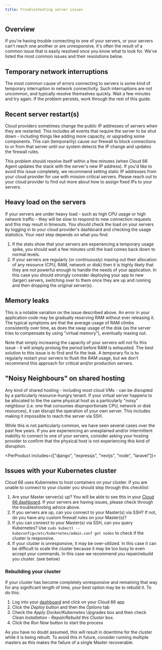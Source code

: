 ```yaml
---
title: Troubleshooting server issues
---
```


## Overview

If you're having trouble connecting to one of your servers, or your servers can't reach one another or are unresponsive, it's often the result of a common issue that is easily resolved once you know what to look for. We've listed the most common issues and their resolutions below.

## Temporary network interruptions

The most common cause of errors connecting to servers is some kind of temporary interruption in network connectivity. Such interruptions are not uncommon, and typically resolve themselves quickly. Wait a few minutes and try again. If the problem persists, work through the rest of this guide.

## Recent server restart(s)

Cloud providers sometimes change the public IP addresses of servers when they are restarted. This includes all events that require the server to be shut down - including things like adding more capacity, or upgrading some components. This can (temporarily) cause our firewall to block connections to or from that server until our system detects the IP change and updates the firewall rules. 

This problem should resolve itself within a few minutes (when Cloud 66 Agent updates the stack with the server's new IP address). If you'd like to avoid this issue completely, we recommend setting static IP addresses from your cloud provider for use with mission critical servers. Please reach out to your cloud provider to find out more about how to assign fixed IPs to your servers.

## Heavy load on the servers

If your servers are under heavy load - such as high CPU usage or high network traffic - they will be slow to respond to new connection requests and this may result in timeouts. You should check the load on your servers by logging in to your cloud provider's dashboard and checking the usage statistics. Your next step depends on what you find:

1. If the stats show that your servers are experiencing a temporary usage spike, you should wait a few minutes until the load comes back down to normal levels.
2. If your servers are regularly (or continuously) maxing out their allocation of any resource (CPU, RAM, network or disk) then it is highly likely that they are not powerful enough to handle the needs of your application. In this case you should strongly consider deploying your app to new (larger) servers, switching over to them once they are up and running and then dropping the original server(s).

## Memory leaks

This is a notable variation on the issue described above. An error in your application code may be gradually reserving RAM without ever releasing it. The typical symptoms are that the average usage of RAM climbs consistently over time, as does the swap usage of the disk (as the server tries to compensate by using "virtual memory"), eventually maxing out. 

Note that simply increasing the capacity of your servers will not fix this issue - it will simply prolong the period before RAM is exhausted. The best solution to this issue is to find and fix the leak. A temporary fix is to regularly restart your servers to flush the RAM usage, but we don't recommend this approach for critical and/or production servers.

## "Noisy Neighbours" on shared hosting

Any kind of shared hosting - including most cloud VMs - can be disrupted by a particularly resource-hungry tenant. If your virtual server happens to be allocated to the the same physical host as a particularly "noisy" neighbour (i.e. one that consumes disproportionate CPU, network or disk resources), it can disrupt the operation of your own server. This includes making it impossible to reach the server via SSH.

While this is not particularly common, we have seen several cases over the past few years. If you are experiencing an unexplained and/or intermittent inability to connect to one of your servers, consider asking your hosting provider to confirm that the physical host is not experiencing this kind of disruption.

<PerProduct includes={["django", "expressjs", "nextjs", "node", "laravel"]}>

## Issues with your Kubernetes cluster

Cloud 66 uses Kubernetes to host containers on your cluster. If you are unable to connect to your cluster you should step through this checklist:

1. Are your Master server(s) up? You will be able to see this in your [Cloud 66 dashboard](https://app.cloud66.com/dashboard). If your servers are having issues, please check through the troubleshooting advice above. 
2. If you servers are up, can you connect to your Master(s) via SSH? If not, do you have any custom firewall rules on your Master(s)?
3. If you can connect to your Master(s) via SSH, can you query Kubernetes? Use `sudo kubectl --kubeconfig=/etc/kubernetes/admin.conf get nodes` to check if the cluster is responsive. 
4. If your cluster is unresponsive, it may be over-utilized. In this case it can be difficult to scale the cluster because it may be too busy to even accept your commands. In this case we recommend you repair/rebuild you cluster. (see below)

### Rebuilding your cluster

If your cluster has become completely unresponsive and remaining that way for any significant length of time, your best option may be to rebuild it. To do this:

1. Log into your [dashboard](https://app.cloud66.com/dashboard) and click on your Cloud 66 app
2. Click the *Deploy* button and then the *Options* tab
3. Check the *Apply Docker/Kubernetes* Upgrades box and then check *Clean Installation - Repair/Rebuild this Cluster* box.
4. Click the *Run Now* button to start the process

As you have no doubt assumed, this will result in downtime for the cluster while it is being rebuilt. To avoid this in future, consider running multiple masters as this makes the failure of a single Master recoverable.
</PerProduct>